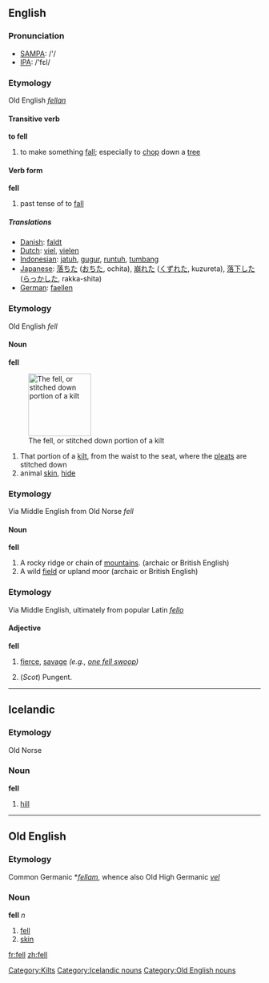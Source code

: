 ==English==

{{rank|mean|manner|following|386|fell|different|care|war}}

=== Pronunciation ===
*[[w:SAMPA|SAMPA]]: /'/
*[[w:IPA|IPA]]: /'fεl/
===Etymology===
Old English ''[[fellan]]''
====Transitive verb====
'''to fell'''
# to make something [[fall]]; especially to [[chop]] down a [[tree]]

====Verb form====
'''fell'''

# past tense of to [[fall]]

=====Translations=====
*[[Danish]]: [[faldt]]
*[[Dutch]]: [[viel]], [[vielen]]
*[[Indonesian]]: [[jatuh]], [[gugur]], [[runtuh]], [[tumbang]]
*[[Japanese]]: [[落ちた]] ([[おちた]], ochita), [[崩れた]] ([[くずれた]], kuzureta), [[落下]]した ([[らっか]]した, rakka-shita)
*[[German]]: [[faellen]]

===Etymology===
Old English ''fell''
====Noun====
'''fell'''

[[Image:Kilt_stitching_001.jpg|thumb|right|125px|The fell, or stitched down portion of a kilt]]

# That portion of a [[kilt]], from the waist to the seat, where the [[pleat]]s are stitched down
# animal [[skin]], [[hide]]

===Etymology===
Via Middle English from Old Norse ''fell''
====Noun====
'''fell'''

# A rocky ridge or chain of [[mountain]]s.  (archaic or British English)
# A wild [[field]] or upland moor (archaic or British English)

[[Category:Kilts]]

===Etymology===
Via Middle English, ultimately from popular Latin ''[[fello]]''
====Adjective====
'''fell'''
# {{archaic}} [[fierce]], [[savage]] ''(e.g., [[one fell swoop]])''
# (''Scot'') Pungent.

----

==Icelandic==
===Etymology===
Old Norse
===Noun===
'''fell''' {{n}}

# [[hill]]

[[Category:Icelandic nouns]]

----

==Old English==
===Etymology===
Common Germanic *''[[fellam]]'', whence also Old High Germanic ''[[vel]]''
===Noun===
'''fell''' ''n''

# [[fell]]
# [[skin]]

[[Category:Old English nouns]]

[[fr:fell]]
[[zh:fell]]